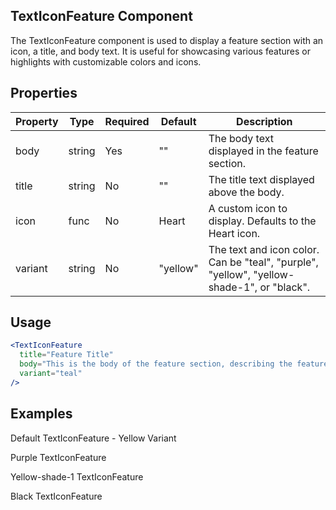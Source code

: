 
## TextIconFeature Component

<div className="component-guide text-white">
  <p>
    The TextIconFeature component is used to display a feature section with an
    icon, a title, and body text. It is useful for showcasing various features
    or highlights with customizable colors and icons.
  </p>
</div>

## Properties

| Property | Type   | Required | Default  | Description                                                                               |
| -------- | ------ | -------- | -------- | ----------------------------------------------------------------------------------------- |
| body     | string | Yes      | ""       | The body text displayed in the feature section.                                           |
| title    | string | No       | ""       | The title text displayed above the body.                                                  |
| icon     | func   | No       | Heart    | A custom icon to display. Defaults to the Heart icon.                                     |
| variant  | string | No       | "yellow" | The text and icon color. Can be "teal", "purple", "yellow", "yellow-shade-1", or "black". |

## Usage

```jsx
<TextIconFeature
  title="Feature Title"
  body="This is the body of the feature section, describing the feature in detail."
  variant="teal"
/>
```

## Examples

<p>Default TextIconFeature - Yellow Variant</p>
<TextIconFeature
  title="Yellow Feature"
  body="This feature uses the default yellow variant for the icon and text."
  variant="yellow"
/>

<p>Purple TextIconFeature</p>
<TextIconFeature
  title="Purple Feature"
  body="This feature uses the purple variant for the icon and text."
  variant="purple"
/>

<p>Yellow-shade-1 TextIconFeature</p>
<TextIconFeature
  title="Yellow Shade Feature"
  body="This feature uses the yellow-shade-1 variant for a slightly darker yellow tone."
  variant="yellow-shade-1"
/>

<p>Black TextIconFeature</p>
<TextIconFeature
  title="Black Feature"
  body="This feature uses the black variant for the icon and text, providing a high contrast style."
  variant="black"
/>
